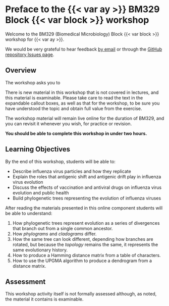 # Preface to the {{< var ay >}} BM329 Block {{< var block >}} workshop {.unnumbered}

Welcome to the BM329 (Biomedical Microbiology) Block {{< var block >}} workshop for {{< var ay >}}.

We would be very grateful to hear feedback [by email](mailto:{{< var admin.email >}}) or through the [GitHub repository Issues page]({{< var github.issues >}}).

## Overview

The workshop asks you to 

::: { .callout-warning title="Important Note"}
There is new material in this workshop that is not covered in lectures, and this material is examinable. Please take care to read the text in the expandable callout boxes, as well as that for the workshop, to be sure you have understood the topic and obtain full value from the exercise.

The workshop material will remain live online for the duration of BM329, and you can revisit it whenever you wish, for practice or revision.
:::

**You should be able to complete this workshop in under two hours.**

## Learning Objectives

By the end of this workshop, students will be able to:

- Describe influenza virus particles and how they replicate
- Explain the roles that antigenic shift and antigenic drift play in influenza virus evolution
- Discuss the effects of vaccination and antiviral drugs on influenza virus evolution and public health
- Build phylogenetic trees representing the evolution of influenza viruses

After reading the materials presented in this online component students will be able to understand:

1. How phylogenetic trees represent evolution as a series of divergences that branch out from a single common ancestor.
2. How _phylograms_ and _cladograms_ differ.
3. How the same tree can look different, depending how branches are rotated, but because the _topology_ remains the same, it represents the same evolutionary history.
4. How to produce a Hamming distance matrix from a table of characters.
5. How to use the UPGMA algorithm to produce a dendrogram from a distance matrix.

## Assessment

This workshop activity itself is not formally assessed although, as noted, the material it contains is examinable.
